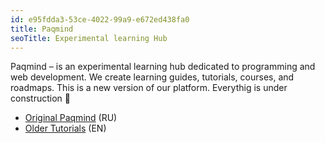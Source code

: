 ```yaml
---
id: e95fdda3-53ce-4022-99a9-e672ed438fa0
title: Paqmind
seoTitle: Experimental learning Hub
---
```


Paqmind – is an experimental learning hub dedicated to programming and web development.
We create learning guides, tutorials, courses, and roadmaps. This is a new version
of our platform. Everythig is under construction 🚧

- [Original Paqmind](https://paqmind.com) (RU)
- [Older Tutorials](https://tutorials.paqmind.com) (EN)

